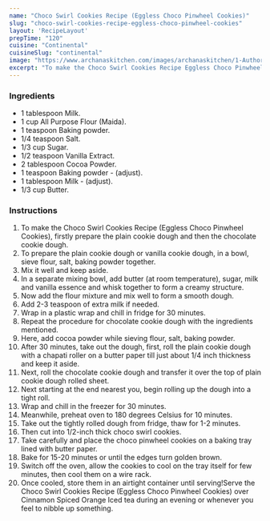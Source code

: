 ---
name: "Choco Swirl Cookies Recipe (Eggless Choco Pinwheel Cookies)"
slug: "choco-swirl-cookies-recipe-eggless-choco-pinwheel-cookies"
layout: 'RecipeLayout'
prepTime: "120"
cuisine: "Continental"
cuisineSlug: "continental"
image: "https://www.archanaskitchen.com/images/archanaskitchen/1-Author/Sasmita/Eggless_Choco_Pinwheel_Cookies_or_Choco_Swirl_Cookies.jpg"
excerpt: "To make the Choco Swirl Cookies Recipe Eggless Choco Pinwheel Cookies, firstly prepare the plain cookie dough and then the chocolate cookie dough"
---

### Ingredients

- 1 tablespoon Milk.
- 1 cup All Purpose Flour (Maida).
- 1 teaspoon Baking powder.
- 1/4 teaspoon Salt.
- 1/3 cup Sugar.
- 1/2 teaspoon Vanilla Extract.
- 2 tablespoon Cocoa Powder.
- 1 teaspoon Baking powder - (adjust).
- 1 tablespoon Milk - (adjust).
- 1/3 cup Butter.

### Instructions

1. To make the Choco Swirl Cookies Recipe (Eggless Choco Pinwheel Cookies), firstly prepare the plain cookie dough and then the chocolate cookie dough.
1. To prepare the plain cookie dough or vanilla cookie dough, in a bowl, sieve flour, salt, baking powder together.
1. Mix it well and keep aside.
1. In a separate mixing bowl, add butter (at room temperature), sugar, milk and vanilla essence and whisk together to form a creamy structure.
1. Now add the flour mixture and mix well to form a smooth dough.
1. Add 2-3 teaspoon of extra milk if needed.
1. Wrap in a plastic wrap and chill in fridge for 30 minutes.
1. Repeat the procedure for chocolate cookie dough with the ingredients mentioned.
1. Here, add cocoa powder while sieving flour, salt, baking powder.
1. After 30 minutes, take out the dough, first, roll the plain cookie dough with a chapati roller on a butter paper till just about 1/4 inch thickness and keep it aside.
1. Next, roll the chocolate cookie dough and transfer it over the top of plain cookie dough rolled sheet.
1. Next starting at the end nearest you, begin rolling up the dough into a tight roll.
1. Wrap and chill in the freezer for 30 minutes.
1. Meanwhile, preheat oven to 180 degrees Celsius for 10 minutes.
1. Take out the tightly rolled dough from fridge, thaw for 1-2 minutes.
1. Then cut into 1/2-inch thick choco swirl cookies.
1. Take carefully and place the choco pinwheel cookies on a baking tray lined with butter paper.
1. Bake for 15-20 minutes or until the edges turn golden brown.
1. Switch off the oven, allow the cookies to cool on the tray itself for few minutes, then cool them on a wire rack.
1. Once cooled, store them in an airtight container until serving!Serve the Choco Swirl Cookies Recipe (Eggless Choco Pinwheel Cookies) over Cinnamon Spiced Orange Iced tea during an evening or whenever you feel to nibble up something.
